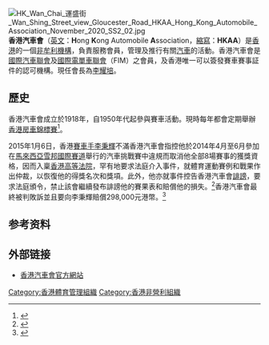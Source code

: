 {{expand|time=2014-03-26T16:29:00+00:00}}
[[File:HK_Wan_Chai_運盛街_Wan_Shing_Street_view_Gloucester_Road_HKAA_Hong_Kong_Automobile_Association_November_2020_SS2_02.jpg|thumb]]
'''香港汽車會'''（[[英文|英文]]：'''H'''ong '''K'''ong Automobile '''A'''ssociation，[[縮寫|縮寫]]：'''HKAA'''）是[[香港|香港]]的一個[[非牟利機構|非牟利機構]]，負責服務會員，管理及推行有關[[汽車|汽車]]的活動。香港汽車會是[[國際汽車聯會|國際汽車聯會]]及[[國際電單車聯會|國際電單車聯會]]（FIM）之會員，及香港唯一可以簽發賽車賽事証件的認可機構。現任會長為[[李耀培|李耀培]]。

==歷史==
香港汽車會成立於1918年，自1950年代起參與賽車活動。現時每年都會定期舉辦[[香港房車錦標賽|香港房車錦標賽]]<ref>{{cite web|url=http://www.hkaa.com.hk/tc/page.php?id=133#.U0aCJKiSytM|title=香港汽車會賽事活動通訊|deadurl=yes|archiveurl=https://web.archive.org/web/20140327072909/http://www.hkaa.com.hk/tc/page.php?id=133#.U0aCJKiSytM|archivedate=2014年3月27日|df=}}</ref>。

2015年1月6日，香港[[賽車手|賽車手]][[李秉輝|李秉輝]]不滿香港汽車會指控他於2014年4月至6月參加在[[馬來西亞|馬來西亞]][[雪邦國際賽道|雪邦國際賽道]]舉行的汽車挑戰賽中違規而取消他全部8場賽事的獲獎資格，因而入稟[[香港高等法院|香港高等法院]]，罕有地要求法庭介入事件，就體育運動賽例和戰果作出仲裁，以恢復他的得獎名次和獎項。此外，他亦就事件控告香港汽車會[[誹謗|誹謗]]，要求法庭頒令，禁止該會繼續發布誹謗他的賽果表和賠償他的損失。<ref>{{cite news|url=http://orientaldaily.on.cc/cnt/news/20150107/00176_081.html|date=2015年1月7日|title=法庭：賽車手挑戰汽車會「極刑」|newspaper=''[[東方日報_(香港)|東方日報 (香港)]]''}}</ref>香港汽車會最終被判敗訴並且要向李秉輝賠償298,000元港幣。<ref>{{cite news|url=http://legalref.judiciary.hk/lrs/common/search/search_result_detail_frame.jsp?DIS=99274&QS=%2B&TP=JU|title=IN THE HIGH COURT OF THE HONG KONG SPECIAL ADMINISTRATIVE REGION COURT OF FIRST INSTANCE ACTION NO 25 OF 2015 LEE BING FAI STEPHEN (Plaintiff) and HONG KONG AUTOMOBILE ASSOCIATION (Defendant) REASONS FOR DECISION|date=2015年7月3日|author=Russell Coleman SC|website=Hong Kong Judiciary}}</ref>

== 参考资料 ==
{{Reflist}}

== 外部链接 ==
* [https://web.archive.org/web/20140326150808/http://www.hkaa.com.hk/tc/#.UzK80KiSytM 香港汽車會官方網站]

{{香港體育總會}}

[[Category:香港體育管理組織|Category:香港體育管理組織]]
[[Category:香港非營利組織|Category:香港非營利組織]]